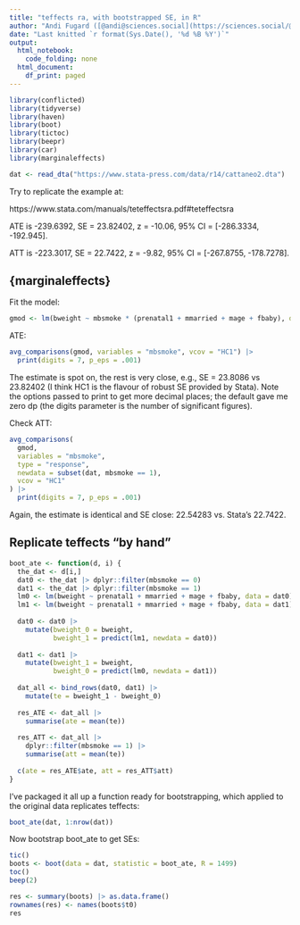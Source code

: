 ```yaml
---
title: "teffects ra, with bootstrapped SE, in R"
author: "Andi Fugard ([@andi@sciences.social](https://sciences.social/@andi))"
date: "Last knitted `r format(Sys.Date(), '%d %B %Y')`"
output:
  html_notebook:
    code_folding: none
  html_document:
    df_print: paged
---
```


```r
library(conflicted)
library(tidyverse)
library(haven)
library(boot)
library(tictoc)
library(beepr)
library(car)
library(marginaleffects)
```

```r
dat <- read_dta("https://www.stata-press.com/data/r14/cattaneo2.dta")
```


Try to replicate the example at:

https://www.stata.com/manuals/teteffectsra.pdf#teteffectsra

ATE is -239.6392, SE = 23.82402, z = -10.06, 95% CI = [-286.3334, -192.945].

ATT is -223.3017, SE = 22.7422, z = -9.82, 95% CI = [-267.8755, -178.7278].


## {marginaleffects}

Fit the model:

```r
gmod <- lm(bweight ~ mbsmoke * (prenatal1 + mmarried + mage + fbaby), data = dat)
```

ATE:

```r
avg_comparisons(gmod, variables = "mbsmoke", vcov = "HC1") |>
  print(digits = 7, p_eps = .001)
```

The estimate is spot on, the rest is very close, e.g., SE = 23.8086 vs 23.82402 (I think HC1 is the flavour of robust SE provided by Stata). Note the options passed to print to get more decimal places; the default gave me zero dp (the digits parameter is the number of significant figures).

Check ATT:

```r
avg_comparisons(
  gmod,
  variables = "mbsmoke",
  type = "response",
  newdata = subset(dat, mbsmoke == 1),
  vcov = "HC1"
) |>
  print(digits = 7, p_eps = .001)
```

Again, the estimate is identical and SE close: 22.54283 vs. Stata's 22.7422.



## Replicate teffects "by hand"

```r
boot_ate <- function(d, i) {
  the_dat <- d[i,]
  dat0 <- the_dat |> dplyr::filter(mbsmoke == 0)
  dat1 <- the_dat |> dplyr::filter(mbsmoke == 1)
  lm0 <- lm(bweight ~ prenatal1 + mmarried + mage + fbaby, data = dat0)
  lm1 <- lm(bweight ~ prenatal1 + mmarried + mage + fbaby, data = dat1)
  
  dat0 <- dat0 |>
    mutate(bweight_0 = bweight,
           bweight_1 = predict(lm1, newdata = dat0))
  
  dat1 <- dat1 |>
    mutate(bweight_1 = bweight,
           bweight_0 = predict(lm0, newdata = dat1))
  
  dat_all <- bind_rows(dat0, dat1) |>
    mutate(te = bweight_1 - bweight_0)
  
  res_ATE <- dat_all |>
    summarise(ate = mean(te))
  
  res_ATT <- dat_all |>
    dplyr::filter(mbsmoke == 1) |>
    summarise(att = mean(te))
  
  c(ate = res_ATE$ate, att = res_ATT$att)
}
```


I've packaged it all up a function ready for bootstrapping, which applied to the original data replicates teffects:

```r
boot_ate(dat, 1:nrow(dat))
```

Now bootstrap boot_ate to get SEs:

```r
tic()
boots <- boot(data = dat, statistic = boot_ate, R = 1499)
toc()
beep(2)
```


```r
res <- summary(boots) |> as.data.frame()
rownames(res) <- names(boots$t0)
res
```





